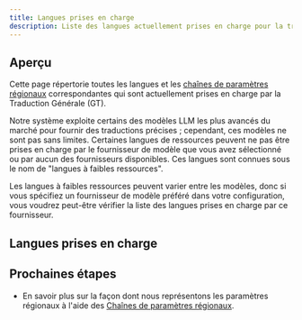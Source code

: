 ```yaml
---
title: Langues prises en charge
description: Liste des langues actuellement prises en charge pour la traduction
---
```



## Aperçu

Cette page répertorie toutes les langues et les [chaînes de paramètres régionaux](/docs/reference/locale-strings) correspondantes qui sont actuellement prises en charge par la Traduction Générale (GT).

Notre système exploite certains des modèles LLM les plus avancés du marché pour fournir des traductions précises ;
cependant, ces modèles ne sont pas sans limites.
Certaines langues de ressources peuvent ne pas être prises en charge par le fournisseur de modèle que vous avez sélectionné ou par aucun des fournisseurs disponibles.
Ces langues sont connues sous le nom de "langues à faibles ressources".

Les langues à faibles ressources peuvent varier entre les modèles, donc si vous spécifiez un fournisseur de modèle préféré dans votre configuration, vous voudrez peut-être vérifier la liste des langues prises en charge par ce fournisseur.


## Langues prises en charge

<SupportedLocales />

## Prochaines étapes
 * En savoir plus sur la façon dont nous représentons les paramètres régionaux à l'aide des [Chaînes de paramètres régionaux](/docs/reference/locale-strings).